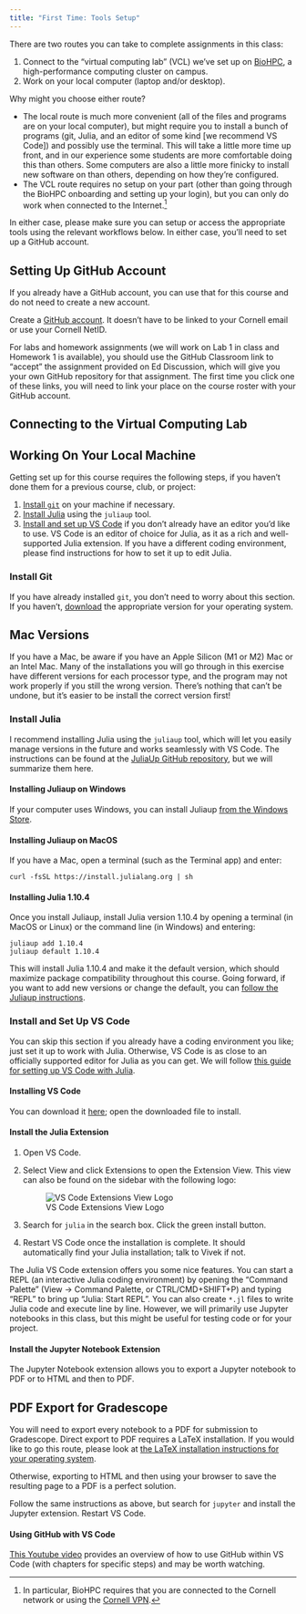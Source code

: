 ```yaml
---
title: "First Time: Tools Setup"
---
```


There are two routes you can take to complete assignments in this class:

1. Connect to the "virtual computing lab" (VCL) we've set up on [BioHPC](https://www.biotech.cornell.edu/), a high-performance computing cluster on campus. 
2. Work on your local computer (laptop and/or desktop).

Why might you choose either route?

* The local route is much more convenient (all of the files and programs are on your local computer), but might require you to install a bunch of programs (git, Julia, and an editor of some kind [we recommend VS Code]) and possibly use the terminal. This will take a little more time up front, and in our experience some students are more comfortable doing this than others. Some computers are also a little more finicky to install new software on than others, depending on how they're configured.
* The VCL route requires no setup on your part (other than going through the BioHPC onboarding and setting up your login), but you can only do work when connected to the Internet.^[In particular, BioHPC requires that you are connected to the Cornell network or using the [Cornell VPN](https://it.cornell.edu/cuvpn).]

In either case, please make sure you can setup or access the appropriate tools using the relevant workflows below. In either case, you'll need to set up a GitHub account.

## Setting Up GitHub Account

::: {.callout-note}
If you already have a GitHub account, you can use that for this course and do not need to create a new account.
:::

Create a [GitHub account](https://github.com/join). It doesn't have to be linked to your Cornell email or use your Cornell NetID.

For labs and homework assignments (we will work on Lab 1 in class and Homework 1 is available), you should use the GitHub Classroom link to "accept" the assignment provided on Ed Discussion, which will give you your own GitHub repository for that assignment. The first time you click one of these links, you will need to link your place on the course roster with your GitHub account.

## Connecting to the Virtual Computing Lab

## Working On Your Local Machine


Getting set up for this course requires the following steps, if you haven't done them for a previous course, club, or project:

1. [Install `git`](https://git-scm.com/downloads) on your machine if necessary. 
2. [Install Julia](#sec-install-julia) using the `juliaup` tool.
3. [Install and set up VS Code](#sec-install-code) if you don't already have an editor you'd like to use. VS Code is an editor of choice for Julia, as it as a rich and well-supported Julia extension. If you have a different coding environment, please find instructions for how to set it up to edit Julia.

### Install Git

If you have already installed `git`, you don't need to worry about this section. If you haven't, [download](https://git-scm.com/downloads) the appropriate version for your operating system.

::: {.callout-warning}
## Mac Versions

If you have a Mac, be aware if you have an Apple Silicon (M1 or M2) Mac or an Intel Mac. Many of the installations you will go through in this exercise have different versions for each processor type, and the program may not work properly if you still the wrong version. There's nothing that can't be undone, but it's easier to be install the correct version first!
:::

### Install Julia {#sec-install-julia}

I recommend installing Julia using the `juliaup` tool, which will let you easily manage versions in the future and works seamlessly with VS Code. The instructions can be found at the [JuliaUp GitHub repository](https://github.com/JuliaLang/juliaup), but we will summarize them here.

#### Installing Juliaup on Windows

If your computer uses Windows, you can install Juliaup [from the Windows Store](https://www.microsoft.com/store/apps/9NJNWW8PVKMN).

#### Installing Juliaup on MacOS

If you have a Mac, open a terminal (such as the Terminal app) and enter:
```shell
curl -fsSL https://install.julialang.org | sh
```

#### Installing Julia 1.10.4

Once you install Juliaup, install Julia version 1.10.4 by opening a terminal (in MacOS or Linux) or the command line (in Windows) and entering:
```shell
juliaup add 1.10.4
juliaup default 1.10.4
```

This will install Julia 1.10.4 and make it the default version, which should maximize package compatibility throughout this course. Going forward, if you want to add new versions or change the default, you can [follow the Juliaup instructions](https://github.com/JuliaLang/juliaup#using-juliaup).


### Install and Set Up VS Code {#sec-install-code}

You can skip this section if you already have a coding environment you like; just set it up to work with Julia. Otherwise, VS Code is as close to an officially supported editor for Julia as you can get. We will follow [this guide for setting up VS Code with Julia](https://www.julia-vscode.org/docs/dev/gettingstarted/).

#### Installing VS Code

You can download it [here](https://code.visualstudio.com/download); open the downloaded file to install.

#### Install the Julia Extension

1. Open VS Code. 
2. Select View and click Extensions to open the Extension View. This view can also be found on the sidebar with the following logo: 

    ![VS Code Extensions View Logo](slides/images/vs-code-extensions.png)
3. Search for `julia` in the search box. Click the green install button.
4. Restart VS Code once the installation is complete. It should automatically find your Julia installation; talk to Vivek if not.

The Julia VS Code extension offers you some nice features. You can start a REPL (an interactive Julia coding environment) by opening the "Command Palette" (View -> Command Palette, or CTRL/CMD+SHIFT+P) and typing "REPL" to bring up "Julia: Start REPL". You can also create `*.jl` files to write Julia code and execute line by line. However, we will primarily use Jupyter notebooks in this class, but this might be useful for testing code or for your project.

#### Install the Jupyter Notebook Extension

The Jupyter Notebook extension allows you to export a Jupyter notebook to PDF or to HTML and then to PDF.

::: {.callout-tip}
## PDF Export for Gradescope

You will need to export every notebook to a PDF for submission to Gradescope. Direct export to PDF requires a LaTeX installation. If you would like to go this route, please look at [the LaTeX installation instructions for your operating system](https://www.latex-project.org/get/).

Otherwise, exporting to HTML and then using your browser to save the resulting page to a PDF is a perfect solution.
:::

Follow the same instructions as above, but search for `jupyter` and install the Jupyter extension. Restart VS Code.


#### Using GitHub with VS Code

[This Youtube video](https://youtu.be/z5jZ9lrSpqk?t=115&si=PcpNxjmF1ByTUdJq) provides an overview of how to use GitHub within VS Code (with chapters for specific steps) and may be worth watching.
